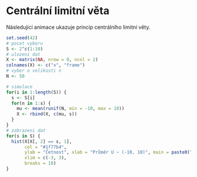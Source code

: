 # Centrální limitní věta

Následující animace ukazuje princip centrálního limitní věty. 
```r
set.seed(42)
# pocet vyberu
S <- 2^c(1:10)
# ulozeni dat
X <- matrix(NA, nrow = 0, ncol = 2)
colnames(X) <- c("x", "frame")
# vyber o velikosti n
N <- 50

# simulace
for(i in 1:length(S)) {
  s <- S[i]
  for(n in 1:s) {
    mu <- mean(runif(N, min = -10, max = 10))
    X <- rbind(X, c(mu, s))
  }  
}
# zobrazeni dat
for(s in S) {
  hist(X[X[, 2] == s, 1],
       col = "#1f77b4",
       ylab = "Četnost", xlab = "Průměr U ~ (-10, 10)", main = paste0("Počet výběrů: ", s),
       xlim = c(-3, 3), 
       breaks = 10)
}
```